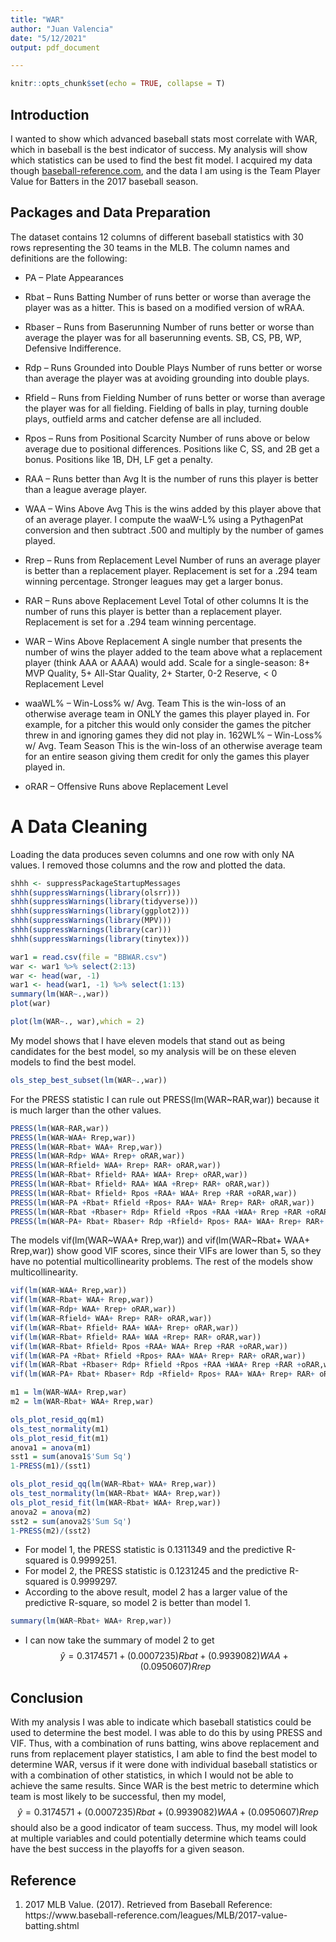 ---
title: "WAR"
author: "Juan Valencia"
date: "5/12/2021"
output: pdf_document

---

```{r setup, include=FALSE}
knitr::opts_chunk$set(echo = TRUE, collapse = T)
```

## **Introduction**

I wanted to show which advanced baseball stats most correlate with WAR, which in baseball is the best indicator of success. My analysis will show which statistics can be used to find the best fit model. I acquired my data though [baseball-reference.com](https://www.baseball-reference.com/leagues/MLB/2017-value-batting.shtml), and the data I am using is the Team Player Value for Batters in the 2017 baseball season.



## **Packages and Data Preparation**

The dataset contains 12 columns of different baseball statistics with 30 rows representing the 30 teams in the MLB. The column names and definitions are the following:

 - PA -- Plate Appearances

 - Rbat -- Runs Batting
Number of runs better or worse than average the player was as a hitter.
This is based on a modified version of wRAA.

 - Rbaser -- Runs from Baserunning
Number of runs better or worse than average the player was for all baserunning events.
SB, CS, PB, WP, Defensive Indifference.

 - Rdp -- Runs Grounded into Double Plays
Number of runs better or worse than average the player was at avoiding grounding into double plays.

 - Rfield -- Runs from Fielding
Number of runs better or worse than average the player was for all fielding.
Fielding of balls in play, turning double plays, outfield arms and catcher defense are all included.

 - Rpos -- Runs from Positional Scarcity
Number of runs above or below average due to positional differences.
Positions like C, SS, and 2B get a bonus.
Positions like 1B, DH, LF get a penalty.

 - RAA -- Runs better than Avg
It is the number of runs this player is better than a league average player.

 - WAA -- Wins Above Avg
This is the wins added by this player above that of an average player. I compute the waaW-L% using a PythagenPat conversion and then subtract .500 and multiply by the number of games played.

 - Rrep -- Runs from Replacement Level
Number of runs an average player is better than a replacement player.
Replacement is set for a .294 team winning percentage.
Stronger leagues may get a larger bonus.

 - RAR -- Runs above Replacement Level
Total of other columns It is the number of runs this player is better than a replacement player. Replacement is set for a .294 team winning percentage.

 - WAR -- Wins Above Replacement
A single number that presents the number of wins the player added
to the team above what a replacement player (think AAA or AAAA) would add.
Scale for a single-season: 8+ MVP Quality, 5+ All-Star Quality, 2+ Starter,
0-2 Reserve, < 0 Replacement Level

 - waaWL% -- Win-Loss% w/ Avg. Team
This is the win-loss of an otherwise average team in ONLY the games this player played in.
For example, for a pitcher this would only consider the games the pitcher threw in and ignoring games they did not play in.
162WL% -- Win-Loss% w/ Avg. Team Season
This is the win-loss of an otherwise average team for an entire season giving them credit for only the games this player played in.

 - oRAR -- Offensive Runs above Replacement Level
 
# **A Data Cleaning**

Loading the data produces seven columns and one row with only NA values. I removed those columns and the row and plotted the data.
```{r,echo=FALSE}
shhh <- suppressPackageStartupMessages
shhh(suppressWarnings(library(olsrr)))
shhh(suppressWarnings(library(tidyverse)))
shhh(suppressWarnings(library(ggplot2)))
shhh(suppressWarnings(library(MPV)))
shhh(suppressWarnings(library(car)))
shhh(suppressWarnings(library(tinytex)))
```


```{r, echo=FALSE,  fig.height=7, fig.width=13, collapse=TRUE}
war1 = read.csv(file = "BBWAR.csv")
war <- war1 %>% select(2:13)
war <- head(war, -1)
war1 <- head(war1, -1) %>% select(1:13)
summary(lm(WAR~.,war))
plot(war)


```




```{r}
plot(lm(WAR~., war),which = 2)
```

My model shows that I have eleven models that stand out as being candidates for the best model, so my
analysis will be on these eleven models to find the best model.
```{r, linewidth = 80}
ols_step_best_subset(lm(WAR~.,war))
```

For the PRESS statistic I can rule out PRESS(lm(WAR~RAR,war)) because it is much larger than the other values.
```{r}
PRESS(lm(WAR~RAR,war))
PRESS(lm(WAR~WAA+ Rrep,war))
PRESS(lm(WAR~Rbat+ WAA+ Rrep,war))
PRESS(lm(WAR~Rdp+ WAA+ Rrep+ oRAR,war))
PRESS(lm(WAR~Rfield+ WAA+ Rrep+ RAR+ oRAR,war))
PRESS(lm(WAR~Rbat+ Rfield+ RAA+ WAA+ Rrep+ oRAR,war))
PRESS(lm(WAR~Rbat+ Rfield+ RAA+ WAA +Rrep+ RAR+ oRAR,war))
PRESS(lm(WAR~Rbat+ Rfield+ Rpos +RAA+ WAA+ Rrep +RAR +oRAR,war))
PRESS(lm(WAR~PA +Rbat+ Rfield +Rpos+ RAA+ WAA+ Rrep+ RAR+ oRAR,war))
PRESS(lm(WAR~Rbat +Rbaser+ Rdp+ Rfield +Rpos +RAA +WAA+ Rrep +RAR +oRAR,war))
PRESS(lm(WAR~PA+ Rbat+ Rbaser+ Rdp +Rfield+ Rpos+ RAA+ WAA+ Rrep+ RAR+ oRAR,war))

```

The models vif(lm(WAR~WAA+ Rrep,war)) and vif(lm(WAR~Rbat+ WAA+ Rrep,war)) show good VIF scores, since their VIFs are lower than 5, so they have no
potential multicollinearity problems. The rest of the models show multicollinearity.
```{r}
vif(lm(WAR~WAA+ Rrep,war))
vif(lm(WAR~Rbat+ WAA+ Rrep,war))
vif(lm(WAR~Rdp+ WAA+ Rrep+ oRAR,war))
vif(lm(WAR~Rfield+ WAA+ Rrep+ RAR+ oRAR,war))
vif(lm(WAR~Rbat+ Rfield+ RAA+ WAA+ Rrep+ oRAR,war))
vif(lm(WAR~Rbat+ Rfield+ RAA+ WAA +Rrep+ RAR+ oRAR,war))
vif(lm(WAR~Rbat+ Rfield+ Rpos +RAA+ WAA+ Rrep +RAR +oRAR,war))
vif(lm(WAR~PA +Rbat+ Rfield +Rpos+ RAA+ WAA+ Rrep+ RAR+ oRAR,war))
vif(lm(WAR~Rbat +Rbaser+ Rdp+ Rfield +Rpos +RAA +WAA+ Rrep +RAR +oRAR,war))
vif(lm(WAR~PA+ Rbat+ Rbaser+ Rdp +Rfield+ Rpos+ RAA+ WAA+ Rrep+ RAR+ oRAR,war))

```

```{r}
m1 = lm(WAR~WAA+ Rrep,war)
m2 = lm(WAR~Rbat+ WAA+ Rrep,war)
```

```{r}
ols_plot_resid_qq(m1)
ols_test_normality(m1)
ols_plot_resid_fit(m1)
anova1 = anova(m1)
sst1 = sum(anova1$'Sum Sq')
1-PRESS(m1)/(sst1)
```



```{r}

ols_plot_resid_qq(lm(WAR~Rbat+ WAA+ Rrep,war))
ols_test_normality(lm(WAR~Rbat+ WAA+ Rrep,war))
ols_plot_resid_fit(lm(WAR~Rbat+ WAA+ Rrep,war))
anova2 = anova(m2)
sst2 = sum(anova2$'Sum Sq')
1-PRESS(m2)/(sst2) 
```

- For model 1, the PRESS statistic is 0.1311349 and the predictive R-squared is 0.9999251.
- For model 2, the PRESS statistic is 0.1231245 and the predictive R-squared is 0.9999297.
- According to the above result, model 2 has a larger value of the predictive R-square, so model 2 is better than model 1.


```{r}
summary(lm(WAR~Rbat+ WAA+ Rrep,war))
```

- I can now take the summary of model 2 to get $$\hat{y} = 0.3174571 + (0.0007235)Rbat + (0.9939082)WAA + (0.0950607)Rrep$$

## **Conclusion**

With my analysis I was able to indicate which baseball statistics could be used to determine the best model. I was able to do this by using PRESS and VIF. Thus, with a combination of runs batting, wins above replacement and runs from replacement player statistics, I am able to find the best model to determine WAR, versus if it were done with individual baseball statistics or with a combination of other statistics, in which I would not be able to achieve the same results. Since WAR is the best metric to determine which team is most likely to be successful, then my model, $$\hat{y} = 0.3174571 + (0.0007235)Rbat + (0.9939082)WAA + (0.0950607)Rrep$$ should also be a good indicator of team success. Thus, my model will look at multiple variables and could potentially determine which teams could have the best success in the playoffs for a given season.






## **Reference**

1. 2017 MLB Value. (2017). Retrieved from Baseball Reference: https://www.baseball-reference.com/leagues/MLB/2017-value-batting.shtml